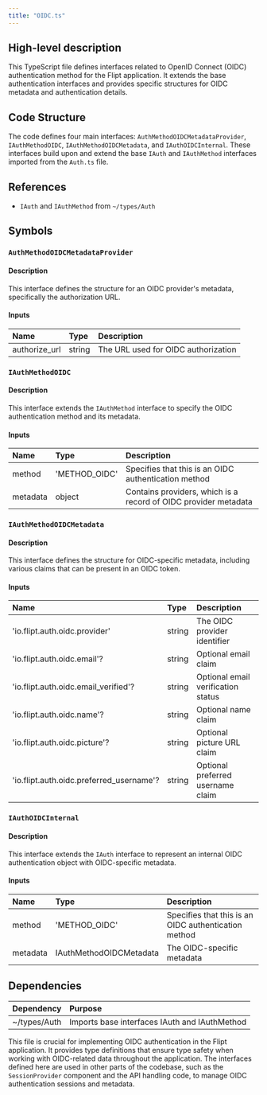 ```yaml
---
title: "OIDC.ts"
---
```


## High-level description
This TypeScript file defines interfaces related to OpenID Connect (OIDC) authentication method for the Flipt application. It extends the base authentication interfaces and provides specific structures for OIDC metadata and authentication details.

## Code Structure
The code defines four main interfaces: `AuthMethodOIDCMetadataProvider`, `IAuthMethodOIDC`, `IAuthMethodOIDCMetadata`, and `IAuthOIDCInternal`. These interfaces build upon and extend the base `IAuth` and `IAuthMethod` interfaces imported from the `Auth.ts` file.

## References
- `IAuth` and `IAuthMethod` from `~/types/Auth`

## Symbols

### `AuthMethodOIDCMetadataProvider`
#### Description
This interface defines the structure for an OIDC provider's metadata, specifically the authorization URL.

#### Inputs
| Name | Type | Description |
|:-----|:-----|:------------|
| authorize_url | string | The URL used for OIDC authorization |

### `IAuthMethodOIDC`
#### Description
This interface extends the `IAuthMethod` interface to specify the OIDC authentication method and its metadata.

#### Inputs
| Name | Type | Description |
|:-----|:-----|:------------|
| method | 'METHOD_OIDC' | Specifies that this is an OIDC authentication method |
| metadata | object | Contains providers, which is a record of OIDC provider metadata |

### `IAuthMethodOIDCMetadata`
#### Description
This interface defines the structure for OIDC-specific metadata, including various claims that can be present in an OIDC token.

#### Inputs
| Name | Type | Description |
|:-----|:-----|:------------|
| 'io.flipt.auth.oidc.provider' | string | The OIDC provider identifier |
| 'io.flipt.auth.oidc.email'? | string | Optional email claim |
| 'io.flipt.auth.oidc.email_verified'? | string | Optional email verification status |
| 'io.flipt.auth.oidc.name'? | string | Optional name claim |
| 'io.flipt.auth.oidc.picture'? | string | Optional picture URL claim |
| 'io.flipt.auth.oidc.preferred_username'? | string | Optional preferred username claim |

### `IAuthOIDCInternal`
#### Description
This interface extends the `IAuth` interface to represent an internal OIDC authentication object with OIDC-specific metadata.

#### Inputs
| Name | Type | Description |
|:-----|:-----|:------------|
| method | 'METHOD_OIDC' | Specifies that this is an OIDC authentication method |
| metadata | IAuthMethodOIDCMetadata | The OIDC-specific metadata |

## Dependencies
| Dependency | Purpose |
|:-----------|:--------|
| ~/types/Auth | Imports base interfaces IAuth and IAuthMethod |

This file is crucial for implementing OIDC authentication in the Flipt application. It provides type definitions that ensure type safety when working with OIDC-related data throughout the application. The interfaces defined here are used in other parts of the codebase, such as the `SessionProvider` component and the API handling code, to manage OIDC authentication sessions and metadata.